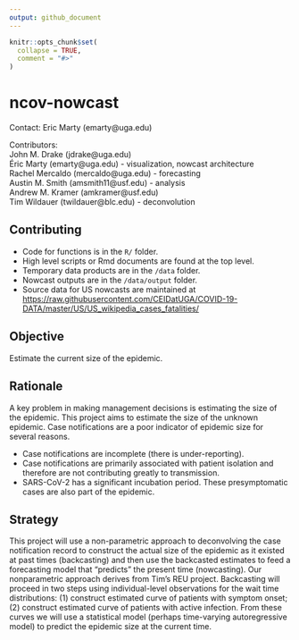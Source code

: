 ```yaml
---
output: github_document
---
```


<!-- README.md is generated from README.Rmd. Please edit that file -->

```r
knitr::opts_chunk$set(
  collapse = TRUE,
  comment = "#>"
)
```

# ncov-nowcast

<!-- badges: start -->
<!-- badges: end -->

Contact: Eric Marty (emarty@uga.edu)

Contributors:  
John M. Drake (jdrake@uga.edu)  
Éric Marty (emarty@uga.edu) - visualization, nowcast architecture  
Rachel Mercaldo (mercaldo@uga.edu) - forecasting  
Austin M. Smith (amsmith11@usf.edu) - analysis  
Andrew M. Kramer (amkramer@usf.edu)    
Tim Wildauer (twildauer@blc.edu) - deconvolution

## Contributing

* Code for functions is in the `R/` folder.
* High level scripts or Rmd documents are found at the top level.
* Temporary data products are in the `/data` folder. 
* Nowcast outputs are in the `/data/output` folder. 
* Source data for US nowcasts are maintained at <https://raw.githubusercontent.com/CEIDatUGA/COVID-19-DATA/master/US/US_wikipedia_cases_fatalities/>

## Objective

Estimate the current size of the epidemic.

## Rationale
A key problem in making management decisions is estimating the size of the epidemic. This project aims to estimate the size of the unknown epidemic. Case notifications are a poor indicator of epidemic size for several reasons. 

* Case notifications are incomplete (there is under-reporting).
* Case notifications are primarily associated with patient isolation and therefore are not contributing greatly to transmission.
* SARS-CoV-2 has a significant incubation period. These presymptomatic cases are also part of the epidemic.

## Strategy

This project will use a non-parametric approach to deconvolving the case notification record to construct the actual size of the epidemic as it existed at past times (backcasting) and then use the backcasted estimates to feed a forecasting model that “predicts” the present time (nowcasting). Our nonparametric approach derives from Tim’s REU project. Backcasting will proceed in two steps using individual-level observations for the wait time distributions: (1) construct estimated curve of patients with symptom onset; (2) construct estimated curve of patients with active infection. From these curves we will use a statistical model (perhaps time-varying autoregressive model) to predict the epidemic size at the current time.
